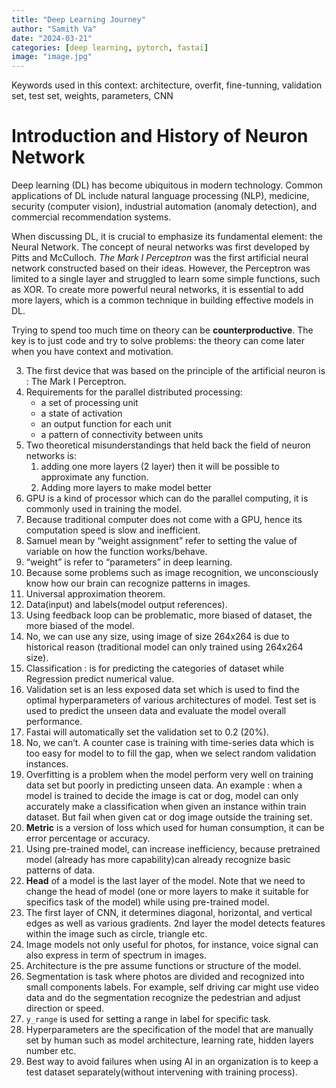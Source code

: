 ```yaml
---
title: "Deep Learning Journey"
author: "Samith Va"
date: "2024-03-21"
categories: [deep learning, pytorch, fastai]
image: "image.jpg"
---
```


Keywords used in this context: architecture, overfit, fine-tunning, validation set, test set, weights, parameters, CNN

# Introduction and History of Neuron Network

Deep learning (DL) has become ubiquitous in modern technology. Common applications of DL include natural language processing (NLP), medicine, security (computer vision), industrial automation (anomaly detection), and commercial recommendation systems.

When discussing DL, it is crucial to emphasize its fundamental element: the Neural Network. The concept of neural networks was first developed by Pitts and McCulloch. *The Mark I Perceptron* was the first artificial neural network constructed based on their ideas. However, the Perceptron was limited to a single layer and struggled to learn some simple functions, such as XOR. To create more powerful neural networks, it is essential to add more layers, which is a common technique in building effective models in DL.



::: {.callout-tip}
Trying to spend too much time on theory can be **counterproductive**. The key is to just code and try to solve problems: the theory can come later when you have context and motivation.  
:::



3. The first device that was based on the principle of the artificial neuron is : The Mark I Perceptron. 
4. Requirements for the parallel distributed processing:
	- a set of processing unit
	- a state of activation
	- an output function for each unit
	- a pattern of connectivity between units
5. Two theoretical misunderstandings that held back the field of neuron networks is: 
	1. adding one more layers (2 layer) then it will be possible to approximate any function. 
	2. Adding more layers to make model better
6. GPU is a kind of processor which can do the parallel computing, it is commonly used in training the model. 
10. Because traditional computer does not come with a GPU, hence its computation speed is slow and inefficient.
11. Samuel mean by "weight assignment" refer to setting the value of variable on how the function works/behave.
12. "weight" is refer to "parameters" in deep learning.
14. Because some problems such as image recognition, we unconsciously know how our brain can recognize patterns in images. 
15. Universal approximation theorem. 
16. Data(input) and labels(model output references).
17. Using feedback loop can be problematic, more biased of dataset, the more biased of the model. 
18. No, we can use any size, using image of size 264x264 is due to historical reason (traditional model can only trained using 264x264 size).
19. Classification : is for predicting the categories of dataset while Regression predict numerical value. 
20. Validation set is an less exposed data set which is used to find the optimal hyperparameters of various architectures of model. Test set is used to predict the unseen data and evaluate the model overall performance.
21. Fastai will automatically set the validation set to 0.2 (20%).
22. No, we can't. A counter case is training with time-series data which is too easy for model to to fill the gap, when we select random validation instances.
23. Overfitting is a problem when the model perform very well on training data set but poorly in predicting unseen data. An example : when a model is trained to decide the image is cat or dog, model can only accurately make a classification when given an instance within train dataset. But fail when given  cat or dog image outside the training set.
24. **Metric** is a version of loss which used for human consumption, it can be error percentage or accuracy.
25. Using pre-trained model, can increase inefficiency, because pretrained model (already has more capability)can already recognize basic patterns of data. 
26. **Head** of a model is the last layer of the model. Note that we need to change the head of model (one or more layers to make it suitable for specifics task of the model) while using pre-trained model.
27. The first layer of CNN, it determines diagonal, horizontal, and vertical edges as well as various gradients. 2nd layer the model detects features within the image such as circle, triangle etc.
28. Image models not only useful for photos, for instance, voice signal can also express in term of spectrum in images.
29. Architecture is the pre assume functions or structure of the model.
30. Segmentation is task where photos are divided and recognized into small components labels. For example, self driving car might use video data and do the segmentation recognize the pedestrian and adjust direction or speed.
31. `y_range` is used for setting a range in label for specific task.
32. Hyperparameters are the specification of the model that are manually set by human such as model architecture, learning rate, hidden layers number etc.
33. Best way to avoid failures when using AI in an organization is to keep a test dataset separately(without intervening with training process).